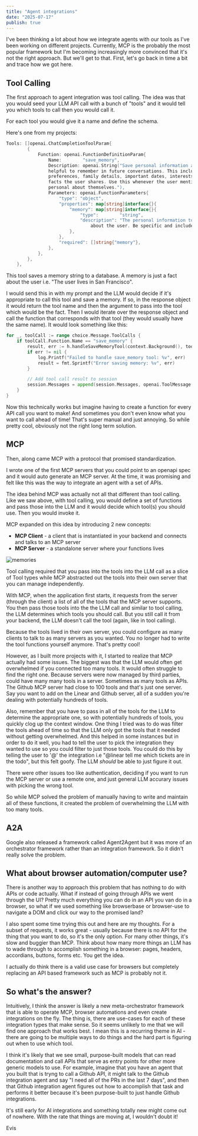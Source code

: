 ```yaml
---
title: "Agent integrations"
date: "2025-07-17"
publish: true
---
```


I've been thinking a lot about how we integrate agents with our tools as I've been working on different projects. Currently, MCP is the probably the most popular framework but I'm becoming increasingly more convinced that it's not the right approach. But we'll get to that. First, let's go back in time a bit and trace how we got here.

## Tool Calling

The first approach to agent integration was tool calling. The idea was that you would seed your LLM API call with a bunch of "tools" and it would tell you which tools to call then you would call it.

For each tool you would give it a name and define the schema.

Here's one from my projects:

```go
Tools: []openai.ChatCompletionToolParam{
        {
            Function: openai.FunctionDefinitionParam{
                Name:        "save_memory",
                Description: openai.String("Save personal information about the user that would be
                helpful to remember in future conversations. This includes: location/address,
                preferences, family details, important dates, interests, or any personal
                facts the user shares. Use this whenever the user mentions something
                personal about themselves."),
                Parameters: openai.FunctionParameters{
                    "type": "object",
                    "properties": map[string]interface{}{
                        "memory": map[string]interface{}{
                            "type":        "string",
                            "description": "The personal information to remember
                                about the user. Be specific and include context.",
                        },
                    },
                    "required": []string{"memory"},
                },
            },
        },
    },

```

This tool saves a memory string to a database. A memory is just a fact about the user i.e. "The user lives in San Francisco".

I would send this in with my prompt and the LLM would decide if it's appropriate to call this tool and save a memory. If so, in the response object it would return the tool name and then the argument to pass into the tool which would be the fact. Then I would iterate over the response object and call the function that corresponds with that tool (they would usually have the same name). It would look something like this:

```go
for _, toolCall := range choice.Message.ToolCalls {
    if toolCall.Function.Name == "save_memory" {
        result, err := h.handleSaveMemoryTool(context.Background(), toolCall.Function.Arguments)
        if err != nil {
            log.Printf("Failed to handle save_memory tool: %v", err)
            result = fmt.Sprintf("Error saving memory: %v", err)
        }

        // Add tool call result to session
        session.Messages = append(session.Messages, openai.ToolMessage(result, toolCall.ID))
    }
}
```

Now this technically works but imagine having to create a function for every API call you want to make! And sometimes you don't even know what you want to call ahead of time! That's super manual and just annoying. So while pretty cool, obviously not the right long term solution.

## MCP

Then, along came MCP with a protocol that promised standardization.

I wrote one of the first MCP servers that you could point to an openapi spec and it would auto generate an MCP server. At the time, it was promising and felt like this was the way to integrate an agent with a set of APIs.

The idea behind MCP was actually not all that different than tool calling. Like we saw above, with tool calling, you would define a set of functions and pass those into the LLM and it would decide which tool(s) you should use. Then you would invoke it.

MCP expanded on this idea by introducing 2 new concepts:

- **MCP Client** - a client that is instantiated in your backend and connects and talks to an MCP server
- **MCP Server** - a standalone server where your functions lives

![memories](/mcp.png)

Tool calling required that you pass into the tools into the LLM call as a slice of Tool types while MCP abstracted out the tools into their own server that you can manage independently.

With MCP, when the application first starts, it requests from the server (through the client) a list of all of the tools that the MCP server supports. You then pass those tools into the the LLM call and similar to tool calling, the LLM determines which tools you should call. But you still call it from your backend, the LLM doesn't call the tool (again, like in tool calling).

Because the tools lived in their own server, you could configure as many clients to talk to as many servers as you wanted. You no longer had to write the tool functions yourself anymore. That's pretty cool!

However, as I built more projects with it, I started to realize that MCP actually had some issues. The biggest was that the LLM would often get overwhelmed if you connected too many tools. It would often struggle to find the right one. Because servers were now managed by third parties, could have many many tools in a server. Sometimes as many tools as APIs. The Github MCP server had close to 100 tools and that's just one server. Say you want to add on the Linear and Github server, all of a sudden you're dealing with potentially hundreds of tools.

Also, remember that you have to pass in all of the tools for the LLM to determine the appropriate one, so with potentially hundreds of tools, you quickly clog up the context window. One thing I tried was to do was filter the tools ahead of time so that the LLM only got the tools that it needed without getting overwhelmed. And this helped in some instances but in order to do it well, you had to tell the user to pick the integration they wanted to use so you could filter to just those tools. You could do this by telling the user to '@' the integration i.e "@linear tell me which tickets are in the todo", but this felt goofy. The LLM _should_ be able to just figure it out.

There were other issues too like authentication, deciding if you want to run the MCP server or use a remote one, and just general LLM accurary issues with picking the wrong tool.

So while MCP solved the problem of manually having to write and maintain all of these functions, it created the problem of overwhelming the LLM with too many tools.

## A2A

Google also released a framework called Agent2Agent but it was more of an orchestrator framework rather than an integration framework. So it didn't really solve the problem.

## What about browser automation/computer use?

There is another way to approach this problem that has nothing to do with APIs or code actually. What if instead of going through APIs we went through the UI? Pretty much everything you can do in an API you van do in a browser, so what if we used something like browserbase or browser-use to navigate a DOM and click our way to the promised land?

I also spent some time trying this out and here are my thoughts. For a subset of requests, it works great - usually because there is no API for the thing that you want to do, so it's the only option. For many other things, it's slow and buggier than MCP. Think about how many more things an LLM has to wade through to accomplish something in a browser: pages, headers, accordians, buttons, forms etc. You get the idea.

I actually do think there is a valid use case for browsers but completely replacing an API based framework such as MCP is probably not it.

## So what's the answer?

Intuitively, I think the answer is likely a new meta-orchestrator framework that is able to operate MCP, browser automations and even create integrations on the fly. The thing is, there are use-cases for each of these integration types that make sense. So it seems unlikely to me that we will find one approach that works best. I mean this is a recurring theme in AI - there are going to be multiple ways to do things and the hard part is figuring out when to use which tool.

I think it's likely that we see small, purpose-built models that can read documentation and call APIs that serve as entry points for other more generic models to use. For example, imagine that you have an agent that you built that is tryng to call a Github API, it might talk to the Github integration agent and say "I need all of the PRs in the last 7 days", and then that Github integration agent figures out how to accomplish that task and performs it better because it's been purpose-built to just handle Github integrations.

It's still early for AI integrations and something totally new might come out of nowhere. With the rate that things are moving at, I wouldn't doubt it!

Evis
